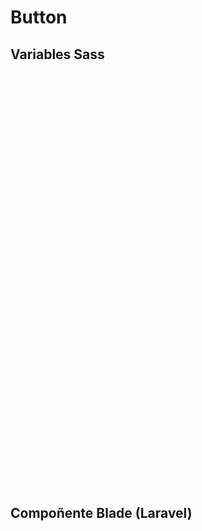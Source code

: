 
<Meta of={ButtonStories}/>

# Button

<Canvas of={ButtonStories.Primary}/>
<Controls/>

## Variables Sass

```scss
$btn-color: var(--#{$prefix}body-color);
$btn-padding-y: $input-btn-padding-y;
$btn-padding-x: $input-btn-padding-x;
$btn-font-family: $input-btn-font-family;
$btn-font-size: $input-btn-font-size;
$btn-line-height: $input-btn-line-height;
$btn-white-space: null; // Set to `nowrap` to prevent text wrapping

$btn-padding-y-sm: $input-btn-padding-y-sm;
$btn-padding-x-sm: $input-btn-padding-x-sm;
$btn-font-size-sm: $input-btn-font-size-sm;

$btn-padding-y-lg: $input-btn-padding-y-lg;
$btn-padding-x-lg: $input-btn-padding-x-lg;
$btn-font-size-lg: $input-btn-font-size-lg;

$btn-border-width: $input-btn-border-width;

$btn-font-weight: $font-weight-normal;
$btn-box-shadow: inset 0 1px 0 rgba($white, .15), 0 1px 1px rgba($black, .075);
$btn-focus-width: $input-btn-focus-width;
$btn-focus-box-shadow: $input-btn-focus-box-shadow;
$btn-disabled-opacity: .65;
$btn-active-box-shadow: inset 0 3px 5px rgba($black, .125);

$btn-link-color: var(--#{$prefix}link-color);
$btn-link-hover-color: var(--#{$prefix}link-hover-color);
$btn-link-disabled-color: $gray-600;
$btn-link-focus-shadow-rgb: to-rgb(mix(color-contrast($link-color), $link-color, 15%));

// Allows for customizing button radius independently from global border radius
$btn-border-radius: var(--#{$prefix}border-radius);
$btn-border-radius-sm: var(--#{$prefix}border-radius-sm);
$btn-border-radius-lg: var(--#{$prefix}border-radius-lg);

$btn-transition: color .15s ease-in-out, background-color .15s ease-in-out, border-color .15s ease-in-out, box-shadow .15s ease-in-out;

$btn-hover-bg-shade-amount: 15%;
$btn-hover-bg-tint-amount: 15%;
$btn-hover-border-shade-amount: 20%;
$btn-hover-border-tint-amount: 10%;
$btn-active-bg-shade-amount: 20%;
$btn-active-bg-tint-amount: 20%;
$btn-active-border-shade-amount: 25%;
$btn-active-border-tint-amount: 10%;
```

## Compoñente Blade (Laravel)

```html
<x-numaxlab-atomic::atoms.button class="is-primary">
    Botón
</x-numaxlab-atomic::atoms.button>
```
